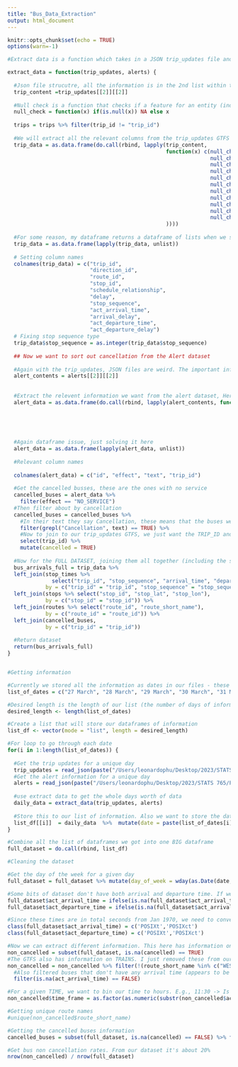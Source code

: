 ```yaml
---
title: "Bus_Data_Extraction"
output: html_document
---
```


```r
knitr::opts_chunk$set(echo = TRUE)
options(warn=-1)
```


```r
#Extract data is a function which takes in a JSON trip_updates file and a JSON alert files. The goal of this is to create 1 dataframe with all the required information for that given day

extract_data = function(trip_updates, alerts) {
  
  #Json file strucutre, all the information is in the 2nd list within that 2nd list (I know confusing)
  trip_content =trip_updates[[2]][[2]]
  
  #Null check is a function that checks if a feature for an entity (individual buses) exist, if they don't we will replace that column as NA for that entity 
  null_check = function(x) if(is.null(x)) NA else x
  
  trips = trips %>% filter(trip_id != "trip_id")
  
  #We will extract all the relevant columns from the trip_updates GTFS file.
  trip_data = as.data.frame(do.call(rbind, lapply(trip_content, 
                                                  function(x) c(null_check(x$trip_update$trip$trip_id[[1]][1]),
                                                                null_check(x$trip_update$trip$direction_id),
                                                                null_check(x$trip_update$trip$route_id),
                                                                null_check(x$trip_update$stop_time_update$stop_id),
                                                                null_check(x$trip_update$trip$schedule_relationship),
                                                                null_check(x$trip_update$delay), 
                                                                null_check(x$trip_update$stop_time_update$stop_sequence),
                                                                null_check(x$trip_update$stop_time_update$arrival$time),
                                                                null_check(x$trip_update$stop_time_update$arrival$delay),
                                                                null_check(x$trip_update$stop_time_update$departure$time),
                                                                null_check(x$trip_update$stop_time_update$departure$delay)
                                                  ))))
  
  #For some reason, my dataframe returns a dataframe of lists when we store it as JSON instead of reading directly from the website, code to sort this issue
  trip_data = as.data.frame(lapply(trip_data, unlist))
  
  # Setting column names
  colnames(trip_data) = c("trip_id", 
                          "direction_id", 
                          "route_id", 
                          "stop_id", 
                          "schedule_relationship", 
                          "delay", 
                          "stop_sequence", 
                          "act_arrival_time", 
                          "arrival_delay", 
                          "act_departure_time", 
                          "act_departure_delay")
  # Fixing stop sequence type
  trip_data$stop_sequence = as.integer(trip_data$stop_sequence)
  
  ## Now we want to sort out cancellation from the Alert dataset
  
  #Again with the trip_updates, JSON files are weird. The important information is stored in the 2nd item of a list, within that there's another list
  alert_contents = alerts[[2]][[2]]
  
  
  #Extract the relevent information we want from the alert dataset, Here we want the id and the effect (NO SERVICE, "MODIFIED SERVICE", etc)
  alert_data = as.data.frame(do.call(rbind, lapply(alert_contents, function(x) c(null_check(x$id), 
                                                                                           null_check(x$alert$effect), 
                                                                                           null_check(x$alert$header_text$translation[[1]]$text), 
                                                                                           null_check(x$alert$informed_entity[[1]]$trip$trip_id)))))
  
  
  #Again dataframe issue, just solving it here                                                                             
  alert_data = as.data.frame(lapply(alert_data, unlist))
  
  #Relevant column names
  
  colnames(alert_data) = c("id", "effect", "text", "trip_id")
  
  #Get the cancelled busses, these are the ones with no service
  cancelled_buses = alert_data %>% 
    filter(effect == "NO_SERVICE")
  #Then filter about by cancellation 
  cancelled_buses = cancelled_buses %>% 
    #In their text they say Cancellation, these means that the buses were cancelled.
    filter(grepl("Cancellation", text) == TRUE) %>% 
    #Now to join to our trip_updates GTFS, we just want the TRIP_ID and a column that says these TRIP_IDs were cancelled
    select(trip_id) %>% 
    mutate(cancelled = TRUE)
  
  #Now for the FULL DATASET, joining them all together (including the static files)
  bus_arrivals_full = trip_data %>% 
  left_join(stop_times %>% 
              select("trip_id", "stop_sequence", "arrival_time", "departure_time"), 
            by = c("trip_id" = "trip_id", "stop_sequence" = "stop_sequence")) %>%
  left_join(stops %>% select("stop_id", "stop_lat", "stop_lon"), 
            by = c("stop_id" = "stop_id")) %>%
  left_join(routes %>% select("route_id", "route_short_name"), 
            by = c("route_id" = "route_id")) %>% 
  left_join(cancelled_buses, 
            by = c("trip_id" = "trip_id"))
  
  #Return dataset
  return(bus_arrivals_full)
}



```

```r
#Getting information

#Currently we stored all the information as dates in our files - these have all the bus information
list_of_dates = c("27 March", "28 March", "29 March", "30 March", "31 March", "1 April", "2 April")

#Desired length is the length of our list (the number of days of information we got)
desired_length <- length(list_of_dates)

#Create a list that will store our dataframes of information
list_df <- vector(mode = "list", length = desired_length)

#For loop to go through each date                  
for(i in 1:length(list_of_dates)) {
  
  #Get the trip updates for a unique day
  trip_updates = read_json(paste("/Users/leonardophu/Desktop/2023/STATS 765/PROJECT/Temporary /", list_of_dates[i],"/Trip_Updates_", gsub(" ", "", list_of_dates[i]), ".json", sep = ""))
  #Get the alert information for a unique day
  alerts = read_json(paste("/Users/leonardophu/Desktop/2023/STATS 765/PROJECT/Temporary /", list_of_dates[i],"/Alert_Service_", gsub(" ", "", list_of_dates[i]), ".json", sep = ""))
  
  #use extract data to get the whole days worth of data
  daily_data = extract_data(trip_updates, alerts)
  
  #Store this to our list of information. Also we want to store the date this information was dealing with
  list_df[[i]]  = daily_data  %>%  mutate(date = paste(list_of_dates[i], "2023", sep = " "))
} 

#Combine all the list of dataframes we got into one BIG dataframe
full_dataset = do.call(rbind, list_df)
```

```r
#Cleaning the dataset

#Get the day of the week for a given day
full_dataset = full_dataset %>% mutate(day_of_week = wday(as.Date(date, format = "%d %B %Y"), label = TRUE))

#Some bits of dataset don't have both arrival and departure time. If we don't have both, we would assume they are the same. 
full_dataset$act_arrival_time = ifelse(is.na(full_dataset$act_arrival_time) == TRUE & is.na(full_dataset$act_departure_time) == FALSE, full_dataset$act_departure_time, full_dataset$act_arrival_time)
full_dataset$act_departure_time = ifelse(is.na(full_dataset$act_arrival_time) == FALSE & is.na(full_dataset$act_departure_time) == TRUE,  full_dataset$act_arrival_time, full_dataset$act_departure_time)

#Since these times are in total seconds from Jan 1970, we need to convert them to hours for a given day 
class(full_dataset$act_arrival_time) = c('POSIXt','POSIXct')
class(full_dataset$act_departure_time) = c('POSIXt','POSIXct')
```

```r
#Now we can extract different information. This here has information on buses THAT WASN'T CANCELLED
non_cancelled = subset(full_dataset, is.na(cancelled) == TRUE)
#The GTFS also has information on TRAINS. I just removed these from our dataset
non_cancelled = non_cancelled %>% filter(!(route_short_name %in% c("WEST", "NORTH","SOUTH", "EAST"))) %>%
  #Also filtered buses that don't have any arrival time (appears to be a error with their system)
  filter(is.na(act_arrival_time) == FALSE)

#For a given TIME, we want to bin our time to hours. E.g., 11:30 -> Is just 11. 9:45 -> Is just 9
non_cancelled$time_frame = as.factor(as.numeric(substr(non_cancelled$act_arrival_time, 12, 13)))

#Getting unique route names
#unique(non_cancelled$route_short_name)

#Getting the cancelled buses information 
cancelled_buses = subset(full_dataset, is.na(cancelled) == FALSE) %>% filter(!(route_short_name %in% c("WEST", "NORTH","SOUTH", "EAST"))) %>% group_by(route_short_name) %>% summarise(Tally = n()) 

#Get bus non cancellation rates. From our dataset it's about 20%
nrow(non_cancelled) / nrow(full_dataset)
```

